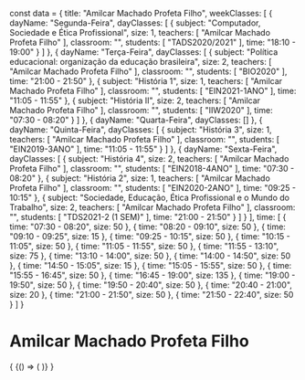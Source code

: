 const data = {
  title: "Amilcar Machado Profeta Filho",
  weekClasses: [
    {
      dayName: "Segunda-Feira",
      dayClasses: [
        {
          subject: "Computador, Sociedade e Ética Profissional",
          size: 1,
          teachers: [
            "Amilcar Machado Profeta Filho"
          ],
          classroom: "",
          students: [
            "TADS2020/2021"
          ],
          time: "18:10 - 19:00"
        }
      ]
    },
    {
      dayName: "Terça-Feira",
      dayClasses: [
        {
          subject: "Política educacional: organização da educação brasileira",
          size: 2,
          teachers: [
            "Amilcar Machado Profeta Filho"
          ],
          classroom: "",
          students: [
            "BIO2020"
          ],
          time: "21:00 - 21:50"
        },
        {
          subject: "História 1",
          size: 1,
          teachers: [
            "Amilcar Machado Profeta Filho"
          ],
          classroom: "",
          students: [
            "EIN2021-1ANO"
          ],
          time: "11:05 - 11:55"
        },
        {
          subject: "História II",
          size: 2,
          teachers: [
            "Amilcar Machado Profeta Filho"
          ],
          classroom: "",
          students: [
            "IIW2020"
          ],
          time: "07:30 - 08:20"
        }
      ]
    },
    {
      dayName: "Quarta-Feira",
      dayClasses: []
    },
    {
      dayName: "Quinta-Feira",
      dayClasses: [
        {
          subject: "História 3",
          size: 1,
          teachers: [
            "Amilcar Machado Profeta Filho"
          ],
          classroom: "",
          students: [
            "EIN2019-3ANO"
          ],
          time: "11:05 - 11:55"
        }
      ]
    },
    {
      dayName: "Sexta-Feira",
      dayClasses: [
        {
          subject: "História 4",
          size: 2,
          teachers: [
            "Amilcar Machado Profeta Filho"
          ],
          classroom: "",
          students: [
            "EIN2018-4ANO"
          ],
          time: "07:30 - 08:20"
        },
        {
          subject: "História 2",
          size: 1,
          teachers: [
            "Amilcar Machado Profeta Filho"
          ],
          classroom: "",
          students: [
            "EIN2020-2ANO"
          ],
          time: "09:25 - 10:15"
        },
        {
          subject: "Sociedade, Educação, Ética Profissional e o Mundo do Trabalho",
          size: 2,
          teachers: [
            "Amilcar Machado Profeta Filho"
          ],
          classroom: "",
          students: [
            "TDS2021-2 (1 SEM)"
          ],
          time: "21:00 - 21:50"
        }
      ]
    }
  ],
  time: [
    {
      time: "07:30 - 08:20",
      size: 50
    },
    {
      time: "08:20 - 09:10",
      size: 50
    },
    {
      time: "09:10 - 09:25",
      size: 15
    },
    {
      time: "09:25 - 10:15",
      size: 50
    },
    {
      time: "10:15 - 11:05",
      size: 50
    },
    {
      time: "11:05 - 11:55",
      size: 50
    },
    {
      time: "11:55 - 13:10",
      size: 75
    },
    {
      time: "13:10 - 14:00",
      size: 50
    },
    {
      time: "14:00 - 14:50",
      size: 50
    },
    {
      time: "14:50 - 15:05",
      size: 15
    },
    {
      time: "15:05 - 15:55",
      size: 50
    },
    {
      time: "15:55 - 16:45",
      size: 50
    },
    {
      time: "16:45 - 19:00",
      size: 135
    },
    {
      time: "19:00 - 19:50",
      size: 50
    },
    {
      time: "19:50 - 20:40",
      size: 50
    },
    {
      time: "20:40 - 21:00",
      size: 20
    },
    {
      time: "21:00 - 21:50",
      size: 50
    },
    {
      time: "21:50 - 22:40",
      size: 50
    }
  ]
}

# Amilcar Machado Profeta Filho

<div>
  {
    <BrowserOnly>
      {() => (
        <Grid
          title={data.title}
          weekClasses={data.weekClasses}
          time={data.time}
        />
      )}
    </BrowserOnly>
  }
</div>
